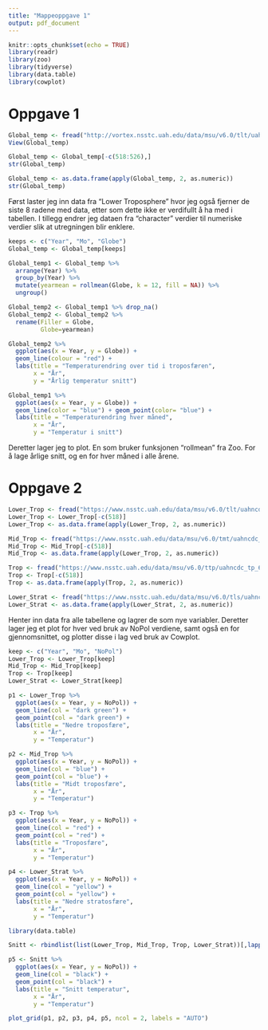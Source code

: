 ---
title: "Mappeoppgave 1"
output: pdf_document
---

```{r setup, include=FALSE}
knitr::opts_chunk$set(echo = TRUE)
library(readr)
library(zoo)
library(tidyverse)
library(data.table)
library(cowplot)
```

# Oppgave 1

```{r}
Global_temp <- fread("http://vortex.nsstc.uah.edu/data/msu/v6.0/tlt/uahncdc_lt_6.0.txt", sep = " ")
View(Global_temp)

Global_temp <- Global_temp[-c(518:526),]
str(Global_temp)

Global_temp <- as.data.frame(apply(Global_temp, 2, as.numeric))
str(Global_temp)
```

Først laster jeg inn data fra "Lower Troposphere" hvor jeg også fjerner de siste 8 radene med data, etter som dette ikke er verdifullt å ha med i tabellen. I tillegg endrer jeg dataen fra "character" verdier til numeriske verdier slik at utregningen blir enklere. 

```{r}
keeps <- c("Year", "Mo", "Globe")
Global_temp <- Global_temp[keeps]

Global_temp1 <- Global_temp %>% 
  arrange(Year) %>% 
  group_by(Year) %>% 
  mutate(yearmean = rollmean(Globe, k = 12, fill = NA)) %>% 
  ungroup()

Global_temp2 <- Global_temp1 %>% drop_na()
Global_temp2 <- Global_temp2 %>% 
  rename(Filler = Globe,
         Globe=yearmean)

Global_temp2 %>% 
  ggplot(aes(x = Year, y = Globe)) +
  geom_line(colour = "red") +
  labs(title = "Temperaturendring over tid i troposfæren",
       x = "År",
       y = "Årlig temperatur snitt")

Global_temp1 %>% 
  ggplot(aes(x = Year, y = Globe)) +
  geom_line(color = "blue") + geom_point(color= "blue") +
  labs(title = "Temperaturendring hver måned",
       x = "År",
       y = "Temperatur i snitt")
```
Deretter lager jeg to plot. En som bruker funksjonen "rollmean" fra Zoo. For å lage årlige snitt, og en for hver måned i alle årene.

# Oppgave 2

```{r}
Lower_Trop <- fread("https://www.nsstc.uah.edu/data/msu/v6.0/tlt/uahncdc_lt_6.0.txt", sep = " ")
Lower_Trop <- Lower_Trop[-c(518)]
Lower_Trop <- as.data.frame(apply(Lower_Trop, 2, as.numeric))

Mid_Trop <- fread("https://www.nsstc.uah.edu/data/msu/v6.0/tmt/uahncdc_mt_6.0.txt", sep = " ")
Mid_Trop <- Mid_Trop[-c(518)]
Mid_Trop <- as.data.frame(apply(Lower_Trop, 2, as.numeric))

Trop <- fread("https://www.nsstc.uah.edu/data/msu/v6.0/ttp/uahncdc_tp_6.0.txt", sep = " ")
Trop <- Trop[-c(518)]
Trop <- as.data.frame(apply(Trop, 2, as.numeric))

Lower_Strat <- fread("https://www.nsstc.uah.edu/data/msu/v6.0/tls/uahncdc_ls_6.0.txt" , sep = " ")
Lower_Strat <- as.data.frame(apply(Lower_Strat, 2, as.numeric))
```

Henter inn data fra alle tabellene og lagrer de som nye variabler. Deretter lager jeg et plot for hver ved bruk av NoPol verdiene, samt også en for gjennomsnittet, og plotter disse i lag ved bruk av Cowplot.

```{r}
keep <- c("Year", "Mo", "NoPol")
Lower_Trop <- Lower_Trop[keep]
Mid_Trop <- Mid_Trop[keep]
Trop <- Trop[keep]
Lower_Strat <- Lower_Strat[keep]

p1 <- Lower_Trop %>% 
  ggplot(aes(x = Year, y = NoPol)) +
  geom_line(col = "dark green") +
  geom_point(col = "dark green") +
  labs(title = "Nedre troposfære",
       x = "År",
       y = "Temperatur")

p2 <- Mid_Trop %>% 
  ggplot(aes(x = Year, y = NoPol)) +
  geom_line(col = "blue") +
  geom_point(col = "blue") +
  labs(title = "Midt troposfære",
       x = "År",
       y = "Temperatur")

p3 <- Trop %>% 
  ggplot(aes(x = Year, y = NoPol)) +
  geom_line(col = "red") +
  geom_point(col = "red") +
  labs(title = "Troposfære",
       x = "År",
       y = "Temperatur")

p4 <- Lower_Strat %>% 
  ggplot(aes(x = Year, y = NoPol)) +
  geom_line(col = "yellow") +
  geom_point(col = "yellow") +
  labs(title = "Nedre stratosfære",
       x = "År",
       y = "Temperatur")

library(data.table)

Snitt <- rbindlist(list(Lower_Trop, Mid_Trop, Trop, Lower_Strat))[,lapply(.SD,mean), list(Year, Mo)]

p5 <- Snitt %>% 
  ggplot(aes(x = Year, y = NoPol)) +
  geom_line(col = "black") +
  geom_point(col = "black") +
  labs(title = "Snitt temperatur",
       x = "År",
       y = "Temperatur")

plot_grid(p1, p2, p3, p4, p5, ncol = 2, labels = "AUTO")
```

